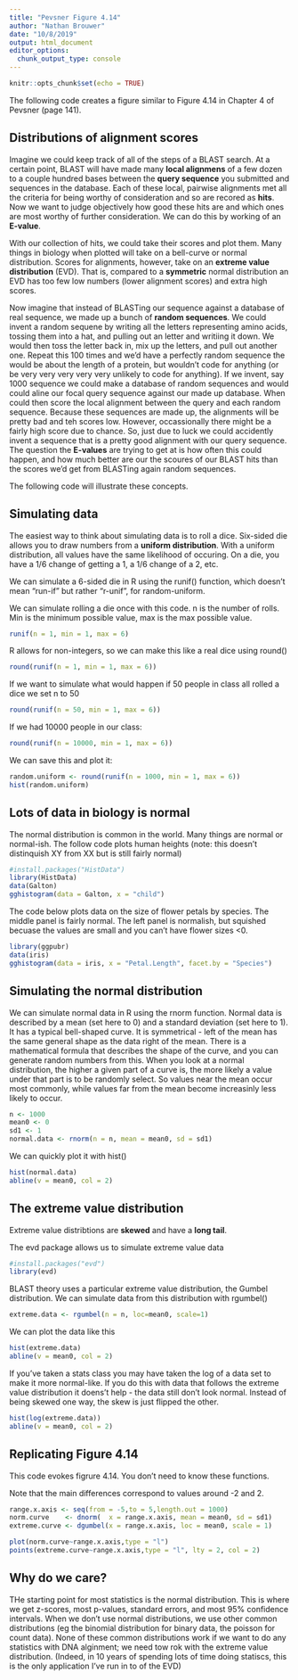 ```yaml
---
title: "Pevsner Figure 4.14"
author: "Nathan Brouwer"
date: "10/8/2019"
output: html_document
editor_options: 
  chunk_output_type: console
---
```


```r
knitr::opts_chunk$set(echo = TRUE)
```


The following code creates a figure similar to Figure 4.14 in Chapter 4 of Pevsner (page 141).


## Distributions of alignment scores

Imagine we could keep track of all of the steps of a BLAST search.  At a certain point, BLAST will have made many **local alignmens** of a few dozen to a couple hundred bases between the **query sequence** you submitted and sequences in the database.  Each of these local, pairwise alignments met all the criteria for being worthy of consideration and so are recored as **hits**.  Now we want to judge objectively how good these hits are and which ones are most worthy of further consideration.  We can do this by working of an **E-value**.

With our collection of hits, we could take their scores and plot them.  Many things in biology when plotted will take on a bell-curve or normal distribution.  Scores for alignments, however, take on an **extreme value distribution** (EVD).  That is, compared to a **symmetric** normal distribution an EVD has too few low numbers (lower alignment scores) and extra high scores.

Now imagine that instead of BLASTing our sequence against a database of real sequence, we made up a bunch of **random sequences**.  We could invent a random sequene by writing all the letters representing amino acids, tossing them into a hat, and pulling out an letter and writiing it down.  We would then toss the letter back in, mix up the letters, and pull out another one.  Repeat this 100 times and we'd have a perfectly random sequence the would be about the length of a protein, but wouldn't code for anything (or be very very very very very unlikely to code for anything).  If we invent, say 1000 sequence we could make a database of random sequences and would could aline our focal query sequence against our made up database.  When could then score the local alignment between the query and each random sequence.  Because these sequences are made up, the alignments will be pretty bad and teh scores low.  However, occassionally there might be a fairly high score due to chance. So, just due to luck we could accidently invent a sequence that is a pretty good alignment with our query sequence.  The question the **E-values** are trying to get at is how often this could happen, and how much better are our the scoures of our BLAST hits than the scores we'd get from BLASTing again random sequences.

The following code will illustrate these concepts.


## Simulating data

The easiest way to think about simulating data is to roll a dice. Six-sided die allows you to draw numbers from a **uniform distribution**.  With a uniform distribution, all values have the same likelihood of occuring.  On a die, you have a 1/6 change of getting a 1, a 1/6 change of a 2, etc.

We can simulate a 6-sided die in R using the runif() function, which doesn't mean "run-if" but rather "r-unif", for random-uniform.

We can simulate rolling a die once with this code. n is the number of rolls.  Min is the minimum possible value, max is the max possible value.
```r
runif(n = 1, min = 1, max = 6)
```

R allows for non-integers, so we can make this like a real dice using round()
```r
round(runif(n = 1, min = 1, max = 6))
```


If we want to simulate what would happen if 50 people in class all rolled a dice we set n to 50

```r
round(runif(n = 50, min = 1, max = 6))
```

If we had 10000 people in our class:

```r
round(runif(n = 10000, min = 1, max = 6))
```


We can save this and plot it:

```r
random.uniform <- round(runif(n = 1000, min = 1, max = 6))
hist(random.uniform)
```


## Lots of data in biology is normal

The normal distribution is common in the world.  Many things are normal or normal-ish. The follow code plots human heights (note: this doesn't distinquish XY from XX but is still fairly normal)

```r
#install.packages("HistData")
library(HistData)
data(Galton)
gghistogram(data = Galton, x = "child")
```



The code below plots data on the size of flower petals by species.  The middle panel is fairly normal.  The left panel is normalish, but squished becuase the values are small and you can't have flower sizes <0.
```r
library(ggpubr)
data(iris)
gghistogram(data = iris, x = "Petal.Length", facet.by = "Species")
```



## Simulating the normal distribution

We can simulate normal data in R using the rnorm function.  Normal data is described by a mean (set here to 0) and a standard deviation (set here to 1).  It has a typical bell-shaped curve.  It is symmetrical - left of the mean has the same general shape as the data right of the mean.  There is a mathematical formula that describes the shape of the curve, and you can generate random numbers from this.  When you look at a normal distribution, the higher a given part of a curve is, the more likely a value under that part is to be randomly select.  So values near the mean occur most commonly, while values far from the mean become increasinly less likely to occur.

```r
n <- 1000
mean0 <- 0
sd1 <- 1
normal.data <- rnorm(n = n, mean = mean0, sd = sd1)
```

We can quickly plot it with hist()

```r
hist(normal.data)
abline(v = mean0, col = 2)
```


## The extreme value distribution

Extreme value distribtions are **skewed** and have a **long tail**.  

The evd package allows us to simulate extreme value data
```r
#install.packages("evd")
library(evd)

```

BLAST theory uses a particular extreme value distribution, the Gumbel distribution.  We can simulate data from this distribution with rgumbel()
```r
extreme.data <- rgumbel(n = n, loc=mean0, scale=1)

```

We can plot the data like this
```r
hist(extreme.data)
abline(v = mean0, col = 2)
```


If you've taken a stats class you may have taken the log of a data set to make it more normal-like.  If you do this with data that follows the extreme value distribution it doens't help - the data still don't look normal.  Instead of being skewed one way, the skew is just flipped the other.
```r
hist(log(extreme.data))
abline(v = mean0, col = 2)
```


## Replicating Figure 4.14

This code evokes figrure 4.14.  You don't need to know these functions.

Note that the main differences correspond to values around -2 and 2.
```r
range.x.axis <- seq(from = -5,to = 5,length.out = 1000)
norm.curve    <- dnorm(  x = range.x.axis, mean = mean0, sd = sd1)
extreme.curve <- dgumbel(x = range.x.axis, loc = mean0, scale = 1)

plot(norm.curve~range.x.axis,type = "l")
points(extreme.curve~range.x.axis,type = "l", lty = 2, col = 2)
```


## Why do we care?

THe starting point for most statistics is the normal distribution.  This is where we get z-scores, most p-values, standard errors, and most 95% confidence intervals.  When we don't use normal distributions, we use other common distributions (eg the binomial distribution for binary data, the poisson for count data).  None of these common distributions work if we want to do any statistics with DNA alginment; we need tow rok with the extreme value distribution.  (Indeed, in 10 years of spending lots of time doing statiscs, this is the only application I've run in to of the EVD)

